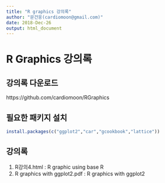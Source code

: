 ```yaml
---
title: "R graphics 강의록"
author: "문건웅(cardiomoon@gmail.com)"
date: 2018-Dec-26
output: html_document
---
```


# R Graphics 강의록

## 강의록 다운로드

https://github.com/cardiomoon/RGraphics

## 필요한 패키지 설치

```r
install.packages(c("ggplot2","car","gcookbook","lattice"))
```

## 강의록

1. R강의4.html : R graphic using base R
2. R graphics with ggplot2.pdf : R graphics with ggplot2